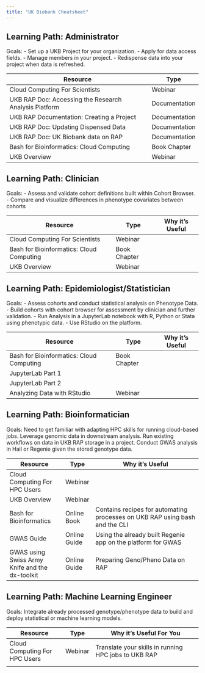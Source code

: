 ```yaml
---
title: "UK Biobank Cheatsheet"
---
```




## Learning Path: Administrator

Goals: 
- Set up a UKB Project for your organization. 
- Apply for data access fields. 
- Manage members in your project. 
- Redispense data into your project when data is refreshed. 


|Resource|Type|
|--------|----|
|Cloud Computing For Scientists|Webinar|
|UKB RAP Doc: Accessing the Research Analysis Platform|Documentation|
|UKB RAP Documentation: Creating a Project|Documentation|
|UKB RAP Doc: Updating Dispensed Data|Documentation|
|UKB RAP Doc: UK Biobank data on RAP|Documentation|
|Bash for Bioinformatics: Cloud Computing|Book Chapter|
|UKB Overview|Webinar|

## Learning Path: Clinician

Goals: 
- Assess and validate cohort definitions built within Cohort Browser. 
- Compare and visualize differences in phenotype covariates between cohorts

|Resource|Type|Why it's Useful|
|--------|----|---------------|
|Cloud Computing For Scientists|Webinar|
|Bash for Bioinformatics: Cloud Computing|Book Chapter|
|UKB Overview|Webinar|

## Learning Path: Epidemiologist/Statistician

Goals: 
- Assess cohorts and conduct statistical analysis on Phenotype Data. 
- Build cohorts with cohort browser for assessment by clinician and further validation. 
- Run Analysis in a JupyterLab notebook with R, Python or Stata using phenotypic data. 
- Use RStudio on the platform.

|Resource|Type|Why it's Useful|
|--------|----|---------------|
|Bash for Bioinformatics: Cloud Computing|Book Chapter|
|JupyterLab Part 1|||
|JupyterLab Part 2||
|Analyzing Data with RStudio|Webinar||


## Learning Path: Bioinformatician

Goals: Need to get familiar with adapting HPC skills for running cloud-based jobs. Leverage genomic data in downstream analysis. Run existing workflows on data in UKB RAP storage in a project. Conduct GWAS analysis in Hail or Regenie given the stored genotype data. 

|Resource|Type|Why it's Useful|
|--------|----|---------------|
|Cloud Computing For HPC Users|Webinar||
|UKB Overview|Webinar||
|Bash for Bioinformatics|Online Book|Contains recipes for automating processes on UKB RAP using bash and the CLI|
|GWAS Guide|Online Guide|Using the already built Regenie app on the platform for GWAS|
|GWAS using Swiss Army Knife and the dx-toolkit|Online Guide|Preparing Geno/Pheno Data on RAP|

## Learning Path: Machine Learning Engineer

Goals: Integrate already processed genotype/phenotype data to build and deploy statistical or machine learning models.

|Resource|Type|Why it's Useful For You|
|--------|----|---------------|
|Cloud Computing For HPC Users|Webinar|Translate your skills in running HPC jobs to UKB RAP|
|||
